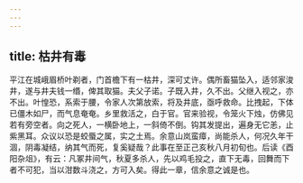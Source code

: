 ```yaml
---
---
---
```

title: 枯井有毒
---




平江在城峨眉桥叶剃者，门首檐下有一枯井，深可丈许。偶所畜猫坠入，适邻家浚井，遂与井夫钱一缗，俾其取猫。夫父子诺。子既入井，久不出。父继入视之，亦不出。叶惶恐，系索于腰，令家人次第放索，将及井底，亟呼救命。比拽起，下体已僵木如尸，而气息奄奄。乡里救活之，白于官。官来验视，令笼火下烛，仿佛见若有旁空者。向之死人，一横卧地上，一斜倚不倒。钩其发提出，遍身无它恙，止紫黑耳。众议以恐是蛟蜃之属，实之土焉。余意山岚蛮瘴，尚能杀人，何况久年干涸，阴毒凝结，纳其气而死，复奚疑哉？此事在至正己亥秋八月初旬也。后读《酉阳杂俎》，有云：凡冢井间气，秋夏多杀人，先以鸡毛投之，直下无毒，回舞而下者不可犯，当以泔数斗浇之，方可入矣。得此一章，信余意之诚是也。